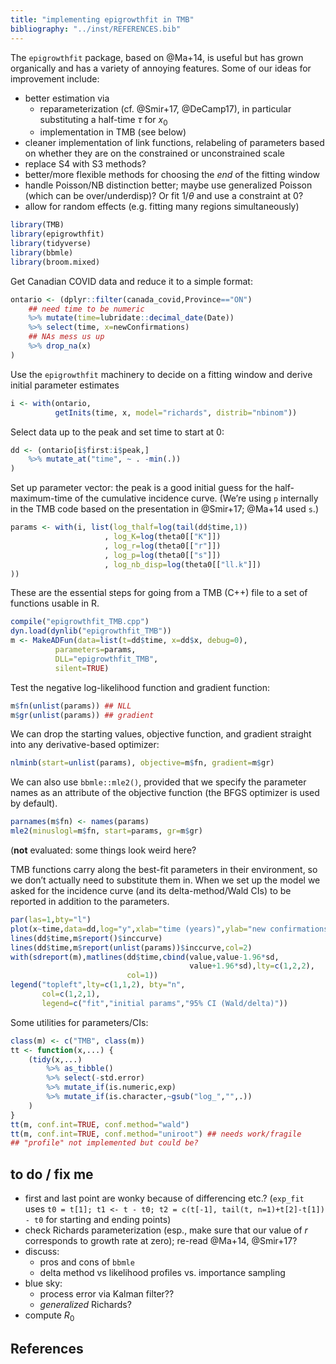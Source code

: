 ```yaml
---
title: "implementing epigrowthfit in TMB"
bibliography: "../inst/REFERENCES.bib"
---
```


The `epigrowthfit` package, based on @Ma+14, is useful but has grown organically and has a variety of annoying features. Some of our ideas for improvement include:

- better estimation via
     - reparameterization (cf. @Smir+17, @DeCamp17), in particular substituting a half-time $\tau$ for $x_0$
	 - implementation in TMB (see below)
- cleaner implementation of link functions, relabeling of parameters based on whether they are on the constrained or unconstrained scale
- replace S4 with S3 methods?
- better/more flexible methods for choosing the *end* of the fitting window
- handle Poisson/NB distinction better; maybe use generalized Poisson (which can be over/underdisp)? Or fit $1/\theta$ and use a constraint at 0?
- allow for random effects (e.g. fitting many regions simultaneously)

```r
library(TMB)
library(epigrowthfit)
library(tidyverse)
library(bbmle)
library(broom.mixed)
```

Get Canadian COVID data and reduce it to a simple format:
```r
ontario <- (dplyr::filter(canada_covid,Province=="ON")
    ## need time to be numeric
    %>% mutate(time=lubridate::decimal_date(Date))
    %>% select(time, x=newConfirmations)
    ## NAs mess us up
    %>% drop_na(x)
)
```

Use the `epigrowthfit` machinery to decide on a fitting window and derive initial parameter estimates

```r
i <- with(ontario,
          getInits(time, x, model="richards", distrib="nbinom"))
```


Select data up to the peak and set time to start at 0:

```r
dd <- (ontario[i$first:i$peak,]
    %>% mutate_at("time", ~ . -min(.))
)
```

Set up parameter vector: the peak is a good initial guess for the half-maximum-time of the cumulative incidence curve. (We're using `p` internally in the TMB code based on the presentation in @Smir+17; @Ma+14 used `s`.)

```r
params <- with(i, list(log_thalf=log(tail(dd$time,1))
                     , log_K=log(theta0[["K"]])
                     , log_r=log(theta0[["r"]])
                     , log_p=log(theta0[["s"]])
                     , log_nb_disp=log(theta0[["ll.k"]])
))
```

These are the essential steps for going from a TMB (C++) file to a set of functions usable in R.

```r
compile("epigrowthfit_TMB.cpp")
dyn.load(dynlib("epigrowthfit_TMB"))
m <- MakeADFun(data=list(t=dd$time, x=dd$x, debug=0),
          parameters=params,
          DLL="epigrowthfit_TMB",
          silent=TRUE)
```

Test the negative log-likelihood function and gradient function:

```r
m$fn(unlist(params)) ## NLL
m$gr(unlist(params)) ## gradient
```

We can drop the starting values, objective function, and gradient straight into any derivative-based optimizer:
```r
nlminb(start=unlist(params), objective=m$fn, gradient=m$gr)
```

We can also use `bbmle::mle2()`, provided that we specify the parameter names as an attribute of the objective function
(the BFGS optimizer is used by default).

```r
parnames(m$fn) <- names(params)
mle2(minuslogl=m$fn, start=params, gr=m$gr)
```

(**not** evaluated: some things look weird here?

TMB functions carry along the best-fit parameters in their environment, so we don't actually need to substitute them in.
When we set up the model we asked for the incidence curve (and its delta-method/Wald CIs) to be reported in addition to the parameters.

```r
par(las=1,bty="l")
plot(x~time,data=dd,log="y",xlab="time (years)",ylab="new confirmations")
lines(dd$time,m$report()$inccurve)
lines(dd$time,m$report(unlist(params))$inccurve,col=2)
with(sdreport(m),matlines(dd$time,cbind(value,value-1.96*sd,
                                        value+1.96*sd),lty=c(1,2,2),
                          col=1))
legend("topleft",lty=c(1,1,2), bty="n",
       col=c(1,2,1),
       legend=c("fit","initial params","95% CI (Wald/delta)"))
```

Some utilities for parameters/CIs:

```r
class(m) <- c("TMB", class(m))
tt <- function(x,...) {
    (tidy(x,...)
        %>% as_tibble()
        %>% select(-std.error)
        %>% mutate_if(is.numeric,exp)
        %>% mutate_if(is.character,~gsub("log_","",.))
    )
}
tt(m, conf.int=TRUE, conf.method="wald")
tt(m, conf.int=TRUE, conf.method="uniroot") ## needs work/fragile
## "profile" not implemented but could be?
```

## to do / fix me

- first and last point are wonky because of differencing etc.? (`exp_fit` uses `t0 = t[1]; t1 <- t - t0; t2 = c(t[-1], tail(t, n=1)+t[2]-t[1]) - t0` for starting and ending points)
- check Richards parameterization (esp., make sure that our value of $r$ corresponds to growth rate at zero); re-read @Ma+14, @Smir+17?
- discuss:
   - pros and cons of `bbmle`
   - delta method vs likelihood profiles vs. importance sampling
- blue sky:
   - process error via Kalman filter??
   - *generalized* Richards?
- compute $R_0$


## References
